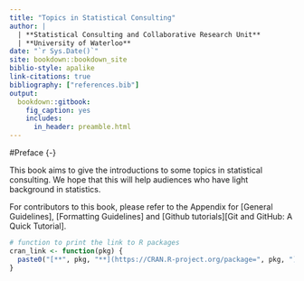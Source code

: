 ```yaml
---
title: "Topics in Statistical Consulting"
author: |
  | **Statistical Consulting and Collaborative Research Unit**
  | **University of Waterloo**
date: "`r Sys.Date()`"
site: bookdown::bookdown_site
biblio-style: apalike
link-citations: true
bibliography: ["references.bib"]
output: 
  bookdown::gitbook:
    fig_caption: yes
    includes:
      in_header: preamble.html
---
```


#Preface {-}

This book aims to give the introductions to some topics in statistical consulting. We hope that this will help audiences who have light background in statistics.

For contributors to this book, please refer to the Appendix for [General Guidelines], [Formatting Guidelines] and [Github tutorials][Git and GitHub: A Quick Tutorial].

```r
# function to print the link to R packages
cran_link <- function(pkg) {
  paste0("[**", pkg, "**](https://CRAN.R-project.org/package=", pkg, ")")
}
```



